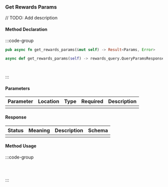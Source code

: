 ### Get Rewards Params

// TODO: Add description

#### Method Declaration

:::code-group

```rust [Rust]
pub async fn get_rewards_params(&mut self) -> Result<Params, Error>
```

```python [Python]
async def get_rewards_params(self) -> rewards_query.QueryParamsResponse
```

```typescript [TypeScript]

```

```url [API]
```

:::

#### Parameters

| Parameter | Location | Type  | Required | Description |
| --------- | -------- | ----- | -------- | ----------- |
|           |          |       |          |             |

#### Response

| Status | Meaning | Description | Schema |
| ------ | ------- | ----------- | ------ |
|        |         |             |        |

#### Method Usage

:::code-group

```rust [Rust]
```

```python [Python]

```

```typescript [TypeScript]

```

:::
